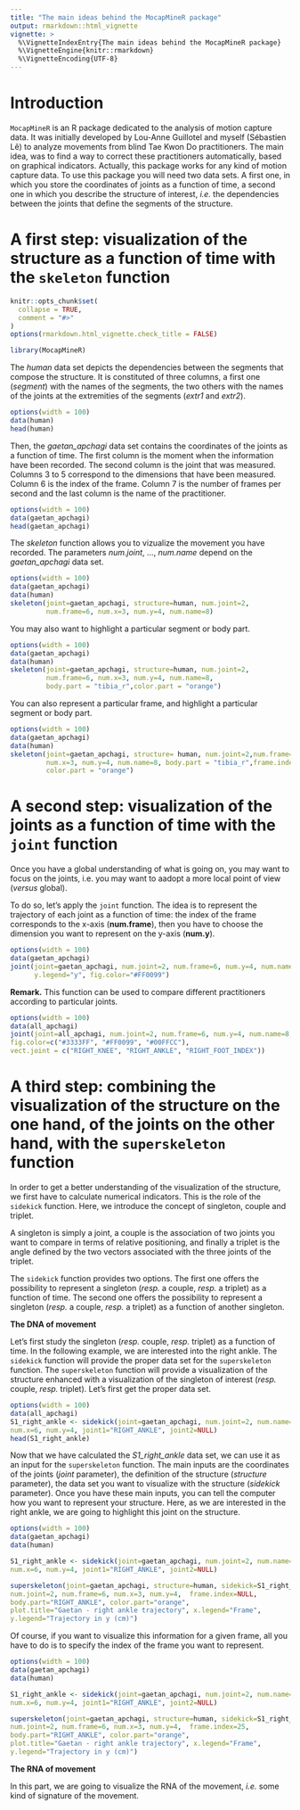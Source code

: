 ```yaml
---
title: "The main ideas behind the MocapMineR package"
output: rmarkdown::html_vignette
vignette: >
  %\VignetteIndexEntry{The main ideas behind the MocapMineR package}
  %\VignetteEngine{knitr::rmarkdown}
  %\VignetteEncoding{UTF-8}
---
```


# Introduction

`MocapMineR` is an R package dedicated to the analysis of motion capture data. It was initially developed by Lou-Anne Guillotel and myself (Sébastien Lê) to analyze movements from blind Tae Kwon Do practitioners. The main idea, was to find a way to correct these practitioners automatically, based on graphical indicators. Actually, this package works for any kind of motion capture data. To use this package you will need two data sets. A first one, in which you store the coordinates of joints as a function of time, a second one in which you describe the structure of interest, *i.e.* the dependencies between the joints that define the segments of the structure.

# A first step: visualization of the structure as a function of time with the `skeleton` function

```r
knitr::opts_chunk$set(
  collapse = TRUE,
  comment = "#>"
)
options(rmarkdown.html_vignette.check_title = FALSE)
```

```r
library(MocapMineR)
```

The *human* data set depicts the dependencies between the segments that compose the structure. It is constituted of three columns, a first one (*segment*) with the names of the segments, the two others with the names of the joints at the extremities of the segments (*extr1* and *extr2*).

```r
options(width = 100)
data(human)
head(human)
```

Then, the *gaetan_apchagi* data set contains the coordinates of the joints as a function of time. The first column is the moment when the information have been recorded. The second column is the joint that was measured. Columns 3 to 5 correspond to the dimensions that have been measured. Column 6 is the index of the frame. Column 7 is the number of frames per second and the last column is the name of the practitioner.

```r
options(width = 100)
data(gaetan_apchagi)
head(gaetan_apchagi)
```

The *skeleton* function allows you to vizualize the movement you have recorded. The parameters *num.joint*, ..., *num.name* depend on the *gaetan_apchagi* data set.

```r
options(width = 100)
data(gaetan_apchagi)
data(human)
skeleton(joint=gaetan_apchagi, structure=human, num.joint=2, 
         num.frame=6, num.x=3, num.y=4, num.name=8)
```

You may also want to highlight a particular segment or body part.

```r
options(width = 100)
data(gaetan_apchagi)
data(human)
skeleton(joint=gaetan_apchagi, structure=human, num.joint=2, 
         num.frame=6, num.x=3, num.y=4, num.name=8,
         body.part = "tibia_r",color.part = "orange")
```

You can also represent a particular frame, and highlight a particular segment or body part.

```r
options(width = 100)
data(gaetan_apchagi)
data(human)
skeleton(joint=gaetan_apchagi, structure= human, num.joint=2,num.frame=6,
         num.x=3, num.y=4, num.name=8, body.part = "tibia_r",frame.index=25,
         color.part = "orange")
```


# A second step: visualization of the joints as a function of time with the `joint` function

Once you have a global understanding of what is going on, you may want to focus on the joints, i.e. you may want to aadopt a more local point of view (*versus* global).

To do so, let's apply the `joint` function. The idea is to represent the trajectory of each joint as a function of time: the index of the frame corresponds to the x-axis (**num.frame**), then you have to choose the dimension you want to represent on the y-axis (**num.y**).

```r
options(width = 100)
data(gaetan_apchagi)
joint(joint=gaetan_apchagi, num.joint=2, num.frame=6, num.y=4, num.name=8,
      y.legend="y", fig.color="#FF0099")
```

**Remark.** This function can be used to compare different practitioners according to particular joints.

```r
options(width = 100)
data(all_apchagi)
joint(joint=all_apchagi, num.joint=2, num.frame=6, num.y=4, num.name=8, y.legend="y",
fig.color=c("#3333FF", "#FF0099", "#00FFCC"),
vect.joint = c("RIGHT_KNEE", "RIGHT_ANKLE", "RIGHT_FOOT_INDEX"))
```

# A third step: combining the visualization of the structure on the one hand, of the joints on the other hand, with the `superskeleton` function

In order to get a better understanding of the visualization of the structure, we first have to calculate numerical indicators. This is the role of the `sidekick` function. Here, we introduce the concept of singleton, couple and triplet.

A singleton is simply a joint, a couple is the association of two joints you want to compare in terms of relative positioning, and finally a triplet is the angle defined by the two vectors associated with the three joints of the triplet.

The `sidekick` function provides two options. The first one offers the possibility to represent a singleton (*resp.* a couple, *resp.* a triplet) as a function of time. The second one offers the possibility to represent a singleton (*resp.* a couple, *resp.* a triplet) as a function of another singleton.

**The DNA of movement**

Let's first study the singleton (*resp.* couple, *resp.* triplet) as a function of time. In the following example, we are interested into the right ankle. The `sidekick` function will provide the proper data set for the `superskeleton` function. The `superskeleton` function will provide a visualization of the structure enhanced with a visualization of the singleton of interest (*resp.* couple, *resp.* triplet). Let's first get the proper data set.

```r
options(width = 100)
data(all_apchagi)
S1_right_ankle <- sidekick(joint=gaetan_apchagi, num.joint=2, num.name=8,
num.x=6, num.y=4, joint1="RIGHT_ANKLE", joint2=NULL)
head(S1_right_ankle)
```

Now that we have calculated the *S1_right_ankle* data set, we can use it as an input for the `superskeleton` function. The main inputs are the coordinates of the joints (*joint* parameter), the definition of the structure (*structure* parameter), the data set you want to visualize with the structure (*sidekick* parameter). Once you have these main inputs, you can tell the computer how you want to represent your structure. Here, as we are interested in the right ankle, we are going to highlight this joint on the structure.

```r
options(width = 100)
data(gaetan_apchagi)
data(human)

S1_right_ankle <- sidekick(joint=gaetan_apchagi, num.joint=2, num.name=8,
num.x=6, num.y=4, joint1="RIGHT_ANKLE", joint2=NULL)

superskeleton(joint=gaetan_apchagi, structure=human, sidekick=S1_right_ankle,
num.joint=2, num.frame=6, num.x=3, num.y=4,  frame.index=NULL,
body.part="RIGHT_ANKLE", color.part="orange",
plot.title="Gaetan - right ankle trajectory", x.legend="Frame",
y.legend="Trajectory in y (cm)")
```

Of course, if you want to visualize this information for a given frame, all you have to do is to specify the index of the frame you want to represent.

```r
options(width = 100)
data(gaetan_apchagi)
data(human)

S1_right_ankle <- sidekick(joint=gaetan_apchagi, num.joint=2, num.name=8,
num.x=6, num.y=4, joint1="RIGHT_ANKLE", joint2=NULL)

superskeleton(joint=gaetan_apchagi, structure=human, sidekick=S1_right_ankle,
num.joint=2, num.frame=6, num.x=3, num.y=4,  frame.index=25,
body.part="RIGHT_ANKLE", color.part="orange",
plot.title="Gaetan - right ankle trajectory", x.legend="Frame",
y.legend="Trajectory in y (cm)")
```

**The RNA of movement** 

In this part, we are going to visualize the RNA of the movement, *i.e.* some kind of signature of the movement. 

